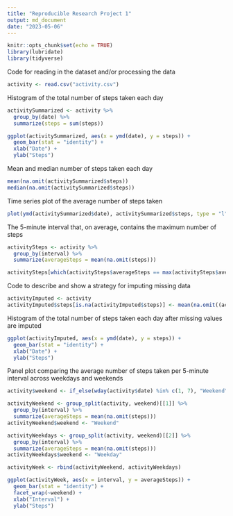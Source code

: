 ---
title: "Reproducible Research Project 1"
output: md_document
date: "2023-05-06"
---

```{r setup, include=FALSE}
knitr::opts_chunk$set(echo = TRUE)
library(lubridate)
library(tidyverse)
```

Code for reading in the dataset and/or processing the data

```{r}
activity <- read.csv("activity.csv")
```

Histogram of the total number of steps taken each day

```{r}
activitySummarized <- activity %>%
  group_by(date) %>%
  summarize(steps = sum(steps))

ggplot(activitySummarized, aes(x = ymd(date), y = steps)) +
  geom_bar(stat = "identity") +
  xlab("Date") +
  ylab("Steps")
```

Mean and median number of steps taken each day

```{r}
mean(na.omit(activitySummarized$steps))
median(na.omit(activitySummarized$steps))
```

Time series plot of the average number of steps taken

```{r}
plot(ymd(activitySummarized$date), activitySummarized$steps, type = "l", xlab = "Date", ylab = "Steps")
```

The 5-minute interval that, on average, contains the maximum number of steps

```{r}
activitySteps <- activity %>%
  group_by(interval) %>%
  summarize(averageSteps = mean(na.omit(steps)))

activitySteps[which(activitySteps$averageSteps == max(activitySteps$averageSteps)), ]$interval
```

Code to describe and show a strategy for imputing missing data

```{r}
activityImputed <- activity
activityImputed$steps[is.na(activityImputed$steps)] <- mean(na.omit((activity$steps)))
```

Histogram of the total number of steps taken each day after missing values are imputed

```{r}
ggplot(activityImputed, aes(x = ymd(date), y = steps)) +
  geom_bar(stat = "identity") +
  xlab("Date") +
  ylab("Steps")
```

Panel plot comparing the average number of steps taken per 5-minute interval across weekdays and weekends

```{r}
activity$weekend <- if_else(wday(activity$date) %in% c(1, 7), "Weekend", "Weekday")

activityWeekend <- group_split(activity, weekend)[[1]] %>%
  group_by(interval) %>%
  summarize(averageSteps = mean(na.omit(steps)))
activityWeekend$weekend <- "Weekend"

activityWeekdays <- group_split(activity, weekend)[[2]] %>%
  group_by(interval) %>%
  summarize(averageSteps = mean(na.omit(steps)))
activityWeekdays$weekend <- "Weekday"

activityWeek <- rbind(activityWeekend, activityWeekdays)

ggplot(activityWeek, aes(x = interval, y = averageSteps)) +
  geom_bar(stat = "identity") +
  facet_wrap(~weekend) +
  xlab("Interval") +
  ylab("Steps")
```